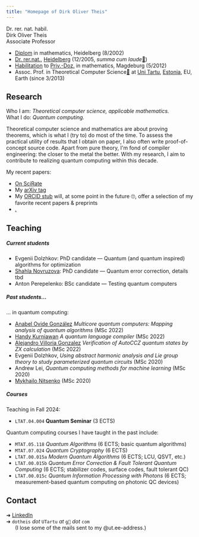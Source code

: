 ```yaml
---
title: "Homepage of Dirk Oliver Theis"
---
```


[Dr. rer. nat. habil.]{.small}\
Dirk Oliver Theis\
Associate Professor

- [Diplom](https://en.wikipedia.org/wiki/Diplom#Germany) in mathematics, Heidelberg (8/2002)
- [Dr. rer.nat.](https://en.wikipedia.org/wiki/Dr._rer._nat.), [Heidelberg](https://www.uni-heidelberg.de/en)
  (12/2005, *summa cum laude*[🔗](https://en.wikipedia.org/wiki/Latin_honors#Germany))
- [Habilitation](https://en.wikipedia.org/wiki/Habilitation#Germany) to
  [Priv.-Doz.](https://en.wikipedia.org/wiki/Privatdozent) in mathematics, Magdeburg (5/2012)
- Assoc. Prof. in Theoretical Computer Science[🔗](https://en.wikipedia.org/wiki/Theoretical_computer_science) at
  [Uni Tartu](https://en.wikipedia.org/wiki/University_of_Tartu)[,
  [Estonia](https://en.wikipedia.org/wiki/Estonia)[, EU, Earth]{.small}]{.small} (since 3/2013)

## Research

Who I am: *Theoretical computer science, applicable mathematics.*\
What I do: *Quantum computing.*

[Theoretical computer science and mathematics are about proving theorems, which is what I (try to) do most of the
time. To assess the practical utility of results that I obtain on paper, I also often write proof-of-concept source
code. Apart from pure theory, I\'m fond of compiler engineering: the closer to the metal the better. With my
research, I aim to contribute to realizing quantum computing within this decade.]{.small}

My recent papers:

- [On SciRate](https://scirate.com/DOT)
- My [arXiv tag](http://arxiv.org/a/theis_d_1)
- My [ORCID stub](https://orcid.org/0000-0002-9362-0748) [will, at some point in the future 🙄, offer a selection
  of my favorite recent papers & preprints]{.small}
- [.](https://patents.google.com/?inventor=Dirk+Oliver+THEIS)

## Teaching
##### Current students

- Evgenii Dolzhkov: PhD candidate — Quantum (and quantum inspired) algorithms for optimization
- [Shahla Novruzova](./shahla.qmd): PhD candidate — Quantum error correction, details tbd
- Anton Perepelenko: BSc candidate — Testing quantum computers

##### Past students...

... in quantum computing:

- [Anabel Ovide González](https://www.linkedin.com/in/anabel-ovide-gonz%C3%A1lez-3723021a7/) *Multicore quantum computers: Mapping analysis of quantum algorithms* (MSc 2022)
- [Handy Kurniawan](https://www.linkedin.com/in/handy-kurniawan/) *A quantum language compiler* (MSc 2022)
- [Alejandro Villoria Gonzalez](https://www.linkedin.com/in/alejandro-villoria-gonz%C3%A1lez-3161611a1/) *Verification of AutoCCZ quantum states by ZX calculation* (MSc 2022)
- Evgenii Dolzhkov, *Using abstract harmonic analysis and Lie group theory to study parameterized quantum circuits* (MSc 2020)
- Andrew Lei, *Quantum computing methods for machine learning* (MSc 2020)
- [Mykhailo Nitsenko](https://forte.delfi.ee/artikkel/90113537/ma-lihtsalt-ei-kujutanud-ette-tartu-ulikoolis-kaitsti-esimene-kvantarvutuse-teemaline-magistritoo) (MSc 2020)

##### Courses

Teaching in Fall 2024:

- `LTAT.04.004` **Quantum Seminar** (3 ECTS)

Quantum computing courses I have taught in the past include:

- `MTAT.05.118` *Quantum Algorithms* [(6 ECTS; basic quantum algorithms)]{.small}
- `MTAT.07.024` *Quantum Cryptography* [(6 ECTS)]{.small}
- `LTAT.00.015a` *Modern Quantum Algorithms* [(6 ECTS; LCU, QSVT, etc.)]{.small}
- `LTAT.00.015b` *Quantum Error Correction & Fault Tolerant Quantum Computing* [(6 ECTS; stabilizer codes, surface
  codes, fault tolerant QC)]{.small}
- `LTAT.00.015c` *Quantum Information Processing with Photons* [(6 ECTS; measurement-based quantum computing on
  photonic QC devices)]{.small}

## Contact

➜ [LinkedIn](https://www.linkedin.com/in/dirk-oliver-theis-178b8488/)\
➜ `dotheis` [[*dot*]{.small}]{.small} `UTartu` [*at* `ƍ📧` *dot* `com`]{.small}\
      [(I lose some of the mails sent to my @ut.ee-address.)]{.small}


